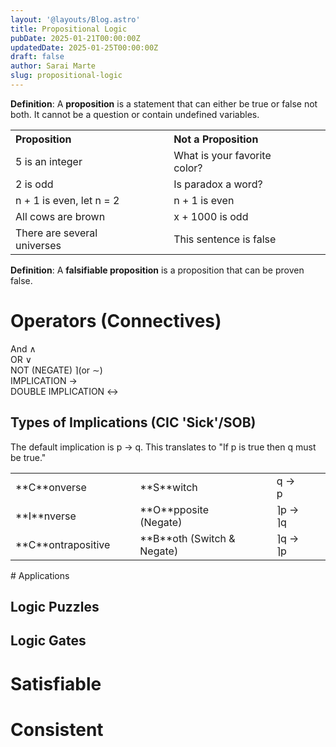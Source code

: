 ```yaml
---
layout: '@layouts/Blog.astro'
title: Propositional Logic
pubDate: 2025-01-21T00:00:00Z 
updatedDate: 2025-01-25T00:00:00Z 
draft: false
author: Sarai Marte
slug: propositional-logic
---
```


**Definition**: A **proposition** is a statement that can either be true or false not both. It cannot be a question or contain undefined variables. 

<table>
  <tr>
    <th style="text-align: left;">Proposition</th>
    <th style="text-align: left;">Not a Proposition</th>
  </tr>
  <tr>
    <td style="text-align: left; padding-right: 40px;">5 is an integer</td>
        <td style="text-align: left; padding-right: 40px;">What is your favorite color?</td>
  </tr>
  <tr>
    <td style="text-align: left; padding-right: 40px;">2 is odd</td>
    <td style="text-align: left; padding-right: 40px;">Is paradox a word?</td>
  </tr>
  <tr>
    <td style="text-align: left; padding-right: 40px;">n + 1 is even, let n = 2</td>
        <td style="text-align: left; padding-right: 40px;">n + 1 is even </td>

  </tr>
  <tr>
      <td style="text-align: left; padding-right: 40px;">All cows are brown</td>
    <td style="text-align: left; padding-right: 40px;">x + 1000 is odd</td>
  </tr>
  <tr>
    <td style="text-align: left; padding-right: 40px;">There are several universes</td>
    <td style="text-align: left; padding-right: 40px;">This sentence is false</td>
  </tr>
 
</table>


**Definition**: A **falsifiable proposition** is a proposition that can be proven false.

# Operators (Connectives)

And ∧   
OR ∨  
NOT (NEGATE) ⌉(or ∼)  
IMPLICATION →  
DOUBLE IMPLICATION ↔ 


## Types of Implications (CIC 'Sick'/SOB)

The default implication is p → q. This translates to "If p is true then q must be true."
<table>
 
  <tr>
    <td style="text-align: left; padding-right: 40px;">**C**onverse</td>
    <td style="text-align: left; padding-right: 40px;">**S**witch</td>
    <td style="text-align: left; padding-right: 40px;">q → p</td>
  </tr>
  <tr>
    <td style="text-align: left; padding-right: 40px;">**I**nverse</td>
    <td style="text-align: left; padding-right: 40px;">**O**pposite (Negate)</td>
    <td style="text-align: left; padding-right: 40px;">⌉p → ⌉q</td>
  </tr>
  <tr>
    <td style="text-align: left; padding-right: 40px;">**C**ontrapositive</td>
    <td style="text-align: left; padding-right: 40px;">**B**oth (Switch & Negate)</td>
    <td style="text-align: left; padding-right: 40px;">⌉q → ⌉p</td>
  </tr>
</table>
# Applications 

## Logic Puzzles 

## Logic Gates 


# Satisfiable 

# Consistent 

